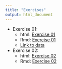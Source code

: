 ```yaml
---
title: "Exercises"
output: html_document
---
```


- Exercise 01:
    - html: [Exercise 01](./Exercises/Exercise_01.html)
    - Rmd: [Exercise 01](./Exercises/Exercise_01.Rmd)
    - [Link to data](https://github.com/rsbrennan/EvolutionaryGenomics/tree/master/Exercises/data)

- Exercise 02:
    - html: [Exercise 02](./Exercises/Exercise_02.html)
    - Rmd: [Exercise 02](./Exercises/Exercise_02.Rmd)